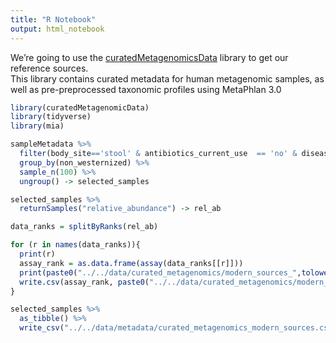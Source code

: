 ```yaml
---
title: "R Notebook"
output: html_notebook
---
```


We're going to use the [curatedMetagenomicsData](<https://waldronlab.io/curatedMetagenomicData/>) library to get our reference sources.\
This library contains curated metadata for human metagenomic samples, as well as pre-preprocessed taxonomic profiles using MetaPhlan 3.0

```r
library(curatedMetagenomicData)
library(tidyverse)
library(mia)
```

```r
sampleMetadata %>% 
  filter(body_site=='stool' & antibiotics_current_use  == 'no' & disease == 'healthy') %>% 
  group_by(non_westernized) %>% 
  sample_n(100) %>% 
  ungroup() -> selected_samples
```

```r
selected_samples %>% 
  returnSamples("relative_abundance") -> rel_ab
```

```r
data_ranks = splitByRanks(rel_ab)
```

```r
for (r in names(data_ranks)){
  print(r)
  assay_rank = as.data.frame(assay(data_ranks[[r]]))
  print(paste0("../../data/curated_metagenomics/modern_sources_",tolower(r),".csv"))
  write.csv(assay_rank, paste0("../../data/curated_metagenomics/modern_sources_",tolower(r),".csv"))
}
```


```r
selected_samples %>% 
  as_tibble() %>% 
  write_csv("../../data/metadata/curated_metagenomics_modern_sources.csv")
```
